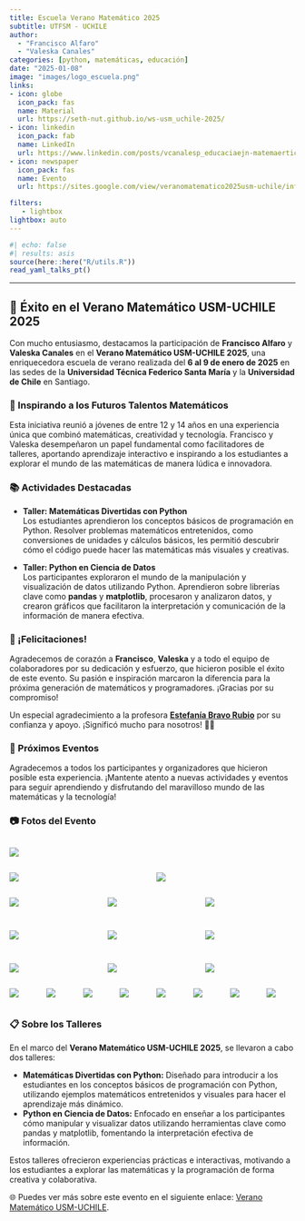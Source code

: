 ```yaml
---
title: Escuela Verano Matemático 2025
subtitle: UTFSM - UCHILE
author: 
  - "Francisco Alfaro"
  - "Valeska Canales"
categories: [python, matemáticas, educación]
date: "2025-01-08"
image: "images/logo_escuela.png"
links:
- icon: globe
  icon_pack: fas
  name: Material
  url: https://seth-nut.github.io/ws-usm_uchile-2025/
- icon: linkedin
  icon_pack: fab
  name: LinkedIn
  url: https://www.linkedin.com/posts/vcanalesp_educaciaejn-matemaerticas-programaciaejn-activity-7283091974901923840-3VY3?utm_source=share&utm_medium=member_desktop
- icon: newspaper
  icon_pack: fas
  name: Evento
  url: https://sites.google.com/view/veranomatematico2025usm-uchile/informaci%C3%B3n-general?authuser=0

filters:
   - lightbox
lightbox: auto
---
```


```r
#| echo: false
#| results: asis
source(here::here("R/utils.R"))
read_yaml_talks_pt()
```

------------------------------------------------------------------------

## 🎉 Éxito en el Verano Matemático USM-UCHILE 2025

Con mucho entusiasmo, destacamos la participación de **Francisco Alfaro** y **Valeska Canales** en el **Verano Matemático USM-UCHILE 2025**, una enriquecedora escuela de verano realizada del **6 al 9 de enero de 2025** en las sedes de la **Universidad Técnica Federico Santa María** y la **Universidad de Chile** en Santiago.

### 🌟 Inspirando a los Futuros Talentos Matemáticos

Esta iniciativa reunió a jóvenes de entre 12 y 14 años en una experiencia única que combinó matemáticas, creatividad y tecnología. Francisco y Valeska desempeñaron un papel fundamental como facilitadores de talleres, aportando aprendizaje interactivo e inspirando a los estudiantes a explorar el mundo de las matemáticas de manera lúdica e innovadora.

### 📚 Actividades Destacadas

-   **Taller: Matemáticas Divertidas con Python**\
    Los estudiantes aprendieron los conceptos básicos de programación en Python. Resolver problemas matemáticos entretenidos, como conversiones de unidades y cálculos básicos, les permitió descubrir cómo el código puede hacer las matemáticas más visuales y creativas.

-   **Taller: Python en Ciencia de Datos**\
    Los participantes exploraron el mundo de la manipulación y visualización de datos utilizando Python. Aprendieron sobre librerías clave como **pandas** y **matplotlib**, procesaron y analizaron datos, y crearon gráficos que facilitaron la interpretación y comunicación de la información de manera efectiva.

### 👏 ¡Felicitaciones!

Agradecemos de corazón a **Francisco**, **Valeska** y a todo el equipo de colaboradores por su dedicación y esfuerzo, que hicieron posible el éxito de este evento. Su pasión e inspiración marcaron la diferencia para la próxima generación de matemáticos y programadores. ¡Gracias por su compromiso!

Un especial agradecimiento a la profesora [**Estefanía Bravo Rubio**](https://matematica.usm.cl/estefania-bravo-rubio/) por su confianza y apoyo. ¡Significó mucho para nosotros! 💙✨

### 📅 Próximos Eventos

Agradecemos a todos los participantes y organizadores que hicieron posible esta experiencia. ¡Mantente atento a nuevas actividades y eventos para seguir aprendiendo y disfrutando del maravilloso mundo de las matemáticas y la tecnología!

### 📷 Fotos del Evento

::: {style="display: grid; grid-template-columns: repeat(1, 1fr); grid-gap: 1em;"}
![](images/img_02.jpeg){group="my-gallery"}
:::

::: {style="display: grid; grid-template-columns: repeat(2, 1fr); grid-gap: 1em;"}

![](images/img_01.jpeg){group="my-gallery"}

![](images/img_03.jpeg){group="my-gallery"}

:::

::: {style="display: grid; grid-template-columns: repeat(3, 1fr); grid-gap: 1em;"}
![](images/img_08.jpeg){group="my-gallery"}

![](images/img_05.jpeg){group="my-gallery"}

![](images/img_06.jpeg){group="my-gallery"}

![](images/img_07.jpeg){group="my-gallery"}

![](images/img_09.jpeg){group="my-gallery"}

![](images/img_14.jpeg){group="my-gallery"}

![](images/img_11.jpeg){group="my-gallery"}

![](images/img_12.jpeg){group="my-gallery"}

![](images/img_13.jpeg){group="my-gallery"}
:::

::: {style="display: grid; grid-template-columns: repeat(8, 1fr); grid-gap: 1em;"}
![](images/premios_01.jpeg){group="my-gallery"}

![](images/premios_04.jpeg){group="my-gallery"}

![](images/premios_06.jpeg){group="my-gallery"}

![](images/premios_07.jpeg){group="my-gallery"}

![](images/premios_02.jpeg){group="my-gallery"}

![](images/premios_03.jpeg){group="my-gallery"}

![](images/premios_05.jpeg){group="my-gallery"}

![](images/premios_08.jpeg){group="my-gallery"}
:::

### 📋 Sobre los Talleres

En el marco del **Verano Matemático USM-UCHILE 2025**, se llevaron a cabo dos talleres:

-   **Matemáticas Divertidas con Python:** Diseñado para introducir a los estudiantes en los conceptos básicos de programación con Python, utilizando ejemplos matemáticos entretenidos y visuales para hacer el aprendizaje más dinámico.\
-   **Python en Ciencia de Datos:** Enfocado en enseñar a los participantes cómo manipular y visualizar datos utilizando herramientas clave como pandas y matplotlib, fomentando la interpretación efectiva de información.

Estos talleres ofrecieron experiencias prácticas e interactivas, motivando a los estudiantes a explorar las matemáticas y la programación de forma creativa y colaborativa.

🌐 Puedes ver más sobre este evento en el siguiente enlace: [Verano Matemático USM-UCHILE](https://seth-nut.github.io/ws-usm_uchile-2025/).
